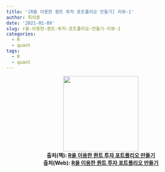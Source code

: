 ```yaml
---
title: '[R을 이용한 퀀트 투자 포트폴리오 만들기] 리뷰-1'
author: 최의용
date: '2021-01-09'
slug: r을-이용한-퀀트-투자-포트폴리오-만들기-리뷰-1
categories:
  - R
  - quant
tags:
  - R
  - quant
---
```




<p align="center">
  <img src="/post/2021-01-09-r을-이용한-퀀트-투자-포트폴리오-만들기-리뷰-1_files/r_quant_book_lhy.jpg" width="200" height="200"><br>
  <b>출처(책): [R을 이용한 퀀트 투자 포트폴리오 만들기](https://www.aladin.co.kr/shop/wproduct.aspx?ItemId=204061457)</b><br>
  <b>출처(Web): [R을 이용한 퀀트 투자 포트폴리오 만들기](https://hyunyulhenry.github.io/quant_cookbook/)</b><br>
</p>
